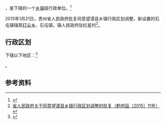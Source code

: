 {{中国乡级行政区|52/23/26/107/000}}

'''{{PAGENAMEBASE}}'''，是{{PRC admin/fullname|52/23/26/107/000|3}}下辖的一个[[乡镇|乡镇]]级行政单位。<ref>{{PRC admin/ref sgc|{{PRC admin/parent|52/23/26/107/000}}}}</ref>

2015年1月21日，贵州省人民政府批复同意望谟县乡镇行政区划调整，新设置的石屯镇辖原[[打尖乡|打尖乡]]、石屯镇，镇人民政府驻红星村<ref>[http://www.gzgov.gov.cn/zyzxyll/zcfg/zfwj/qfh/201508/t20150814_5903.html 省人民政府关于同意望谟县乡镇行政区划调整的批复（黔府函〔2015〕11号）] {{webarchive|url=https://web.archive.org/web/20170906183101/http://www.gzgov.gov.cn/zyzxyll/zcfg/zfwj/qfh/201508/t20150814_5903.html |date=2017-09-06 }}</ref>。

== 行政区划 ==

{{PAGENAMEBASE}}下辖以下地区：<ref>{{PRC admin/ref sgc|52/23/26/107/000}}</ref>

{{PRC admin/children|52/23/26/107/000}}。

== 参考资料 ==

{{reflist}}

{{行政区划小作品}}
{{PRC admin/navcat|52/23/26/107/000}}